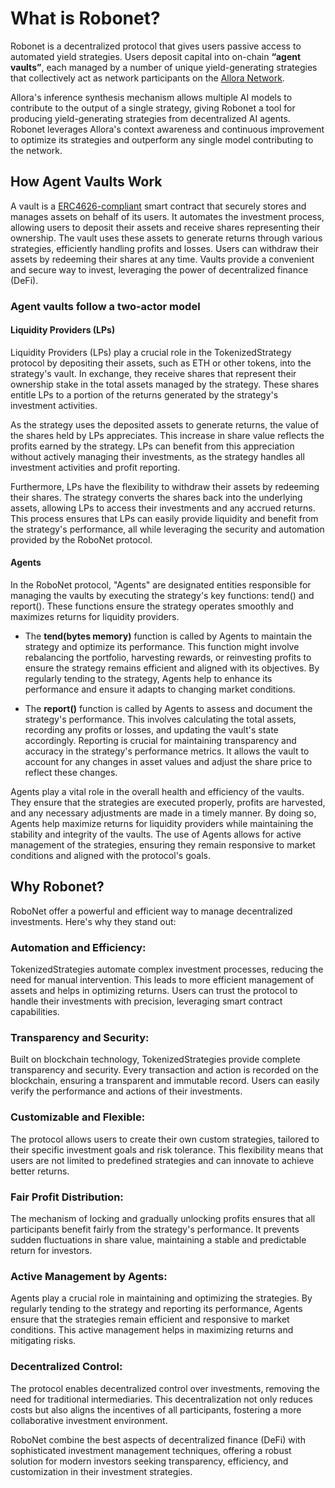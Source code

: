 # What is Robonet?

Robonet is a decentralized protocol that gives users passive access to automated yield strategies. Users deposit capital into on-chain **“agent vaults”**,
each managed by a number of unique yield-generating strategies that collectively act as network participants on the [Allora Network](https://docs.allora.network).

Allora's inference synthesis mechanism allows multiple AI models to contribute to the output of a single strategy, giving Robonet a tool for 
producing yield-generating strategies from decentralized AI agents. Robonet leverages Allora's context awareness and continuous improvement to optimize 
its strategies and outperform any single model contributing to the network.

## How Agent Vaults Work

A vault is a [ERC4626-compliant](https://docs.openzeppelin.com/contracts/4.x/erc4626) smart contract that securely stores and manages assets on behalf of its users. It automates the investment process, allowing users to deposit their assets and receive shares representing their ownership.
The vault uses these assets to generate returns through various strategies, efficiently handling profits and losses.
Users can withdraw their assets by redeeming their shares at any time. Vaults provide a convenient and secure way to invest, leveraging the power of decentralized finance (DeFi).

### Agent vaults follow a two-actor model

#### Liquidity Providers (LPs)

Liquidity Providers (LPs) play a crucial role in the TokenizedStrategy protocol by depositing their assets, such as ETH or other tokens, into the strategy's vault.
In exchange, they receive shares that represent their ownership stake in the total assets managed by the strategy. These shares entitle LPs to a portion of the returns generated by the strategy's investment activities.

As the strategy uses the deposited assets to generate returns, the value of the shares held by LPs appreciates.
This increase in share value reflects the profits earned by the strategy. LPs can benefit from this appreciation without actively managing their investments, as the strategy handles all investment activities and profit reporting.

Furthermore, LPs have the flexibility to withdraw their assets by redeeming their shares. The strategy converts the shares back into the underlying assets, allowing LPs to access their investments and any accrued returns.
This process ensures that LPs can easily provide liquidity and benefit from the strategy's performance, all while leveraging the security and automation provided by the RoboNet protocol.

#### Agents

In the RoboNet protocol, "Agents" are designated entities responsible for managing the vaults by executing the strategy's key functions: tend() and report(). These functions ensure the strategy operates smoothly and maximizes returns for liquidity providers.

- The **tend(bytes memory)** function is called by Agents to maintain the strategy and optimize its performance. This function might involve rebalancing the portfolio, harvesting rewards, or reinvesting profits to ensure the strategy remains efficient and aligned with its objectives. By regularly tending to the strategy, Agents help to enhance its performance and ensure it adapts to changing market conditions.

- The **report()** function is called by Agents to assess and document the strategy's performance. This involves calculating the total assets, recording any profits or losses, and updating the vault's state accordingly. Reporting is crucial for maintaining transparency and accuracy in the strategy's performance metrics. It allows the vault to account for any changes in asset values and adjust the share price to reflect these changes.

Agents play a vital role in the overall health and efficiency of the vaults. They ensure that the strategies are executed properly, profits are harvested, and any necessary adjustments are made in a timely manner. By doing so, Agents help maximize returns for liquidity providers while maintaining the stability and integrity of the vaults. The use of Agents allows for active management of the strategies, ensuring they remain responsive to market conditions and aligned with the protocol's goals.

## Why Robonet?

RoboNet offer a powerful and efficient way to manage decentralized investments. Here's why they stand out:

### Automation and Efficiency:
TokenizedStrategies automate complex investment processes, reducing the need for manual intervention. This leads to more efficient management of assets and helps in optimizing returns. Users can trust the protocol to handle their investments with precision, leveraging smart contract capabilities.

### Transparency and Security:
Built on blockchain technology, TokenizedStrategies provide complete transparency and security. Every transaction and action is recorded on the blockchain, ensuring a transparent and immutable record. Users can easily verify the performance and actions of their investments.

### Customizable and Flexible:
The protocol allows users to create their own custom strategies, tailored to their specific investment goals and risk tolerance. This flexibility means that users are not limited to predefined strategies and can innovate to achieve better returns.

### Fair Profit Distribution:
The mechanism of locking and gradually unlocking profits ensures that all participants benefit fairly from the strategy's performance. It prevents sudden fluctuations in share value, maintaining a stable and predictable return for investors.

### Active Management by Agents:
Agents play a crucial role in maintaining and optimizing the strategies. By regularly tending to the strategy and reporting its performance, Agents ensure that the strategies remain efficient and responsive to market conditions. This active management helps in maximizing returns and mitigating risks.

### Decentralized Control:
The protocol enables decentralized control over investments, removing the need for traditional intermediaries. This decentralization not only reduces costs but also aligns the incentives of all participants, fostering a more collaborative investment environment.

RoboNet combine the best aspects of decentralized finance (DeFi) with sophisticated investment management techniques, offering a robust solution for modern investors seeking transparency, efficiency, and customization in their investment strategies.